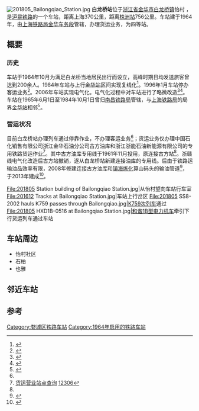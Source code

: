 {{Infobox China railway station
|车站名称 = 白龙桥站
|图片 =201901 Station Building of Bailongqiao Station (1).jpg
|图片介绍 =白龙桥站站房
|其他名称 = 
|车站拼音 = Bai Long Qiao
|英文名称 = Bailongqiao Railway Station
|车站代码 = 32588<ref>{{cite book|title=中华人民共和国铁路车站代码（GB/T 10302-2010）|publisher=中国标准出版社|year=2010|isbn=155066140495|ignore-isbn-error=true|pages=2}}</ref>
|电报码 = BUH
|拼音码 = BLQ
|车站类型 = 货运站
|技术性质 = 
|业务性质 = 
|始建时间 = 1964年
|开通运营 = 
|车站位置 = [[浙江省|浙江省]][[金华市|金华市]][[婺城区|婺城区]][[白龙桥镇|白龙桥镇]]怡村
|坐标 ={{coord|29.068804|N|119.580465|E|format=dms|display=inline,title|type:railwaystation_region:CN}}
|归属 = [[上海铁路局|上海铁路局]][[金华车务段|金华车务段]]
|线路 = [[沪昆铁路|沪昆铁路]]
|车站等级 = 四等站
|使用状态 = 使用中
|股道数目 = 
|正线 = 
|到发线 = 
|专用线= 
|货物线 = 
|月台数目 = 
|侧式站台 = 
|岛式站台 = 
|站台面 = 
|网站 = 
}}
[[File:201805_Bailongqiao_Station.jpg|thumb]]
'''白龙桥站'''位于[[浙江省|浙江省]][[金华市|金华市]][[白龙桥镇|白龙桥镇]]怡村 ，是[[沪昆铁路|沪昆铁路]]的一个车站，距离上海370公里，距离[[株洲站|株洲站]]756公里。车站建于1964年，由[[上海铁路局|上海铁路局]][[金华车务段|金华车务段]]管辖，办理货运业务，为四等站。

==概要==
===历史===
车站于1964年10月为满足白龙桥当地居民出行而设立，高峰时期日均发送旅客曾达到200余人。1984年车站与上行[[金华西站|金华站]]区间实现复线化<ref name="市交">{{cite book|author=江涛等|title=金华市交通志|isbn=9787502743758|year=1997|publisher=地方志办公室}}</ref>{{rp|299; 319}}。1996年1月车站停办客运业务<Ref>{{cite book|author=衢州市地方志编委会|title=衢州市志: 1985-2005|publisher=中国文史出版社|year=2016|isbn=9787503475344}}</ref>{{rp|156}}。2006年车站实现电气化。电气化过程中对车站进行了略微改造<ref>{{cite web|title=杭州年鉴2006版>>交通运输>>铁路|url=http://www.hangzhou.gov.cn/art/2008/1/2/art_806617_142587.html|publisher=杭州市人民政府|date=2018-01-02|access-date=2018-05-15|archive-date=2019-08-14|archive-url=https://web.archive.org/web/20190814195312/http://www.hangzhou.gov.cn/art/2008/1/2/art_806617_142587.html|dead-url=no}}</ref><ref name="yigecun">{{cite web|title=浙江省金华市婺城区白龙桥镇白龙桥村|url=http://www.yigecun.com/cityfild/showcun.aspx?id=E8EE386C9A3BBF24|publisher=一个村|accessdate=2016-12-18|archive-date=2019-08-19|archive-url=https://web.archive.org/web/20190819201140/http://www.yigecun.com/cityfild/showcun.aspx?id=E8EE386C9A3BBF24|dead-url=no}}</ref>。车站在1965年6月1日至1984年10月1日曾归[[南昌铁路局|南昌铁路局]]管辖，与[[上海铁路局|上海铁路局]]的局界[[金华西站|金华站]]相邻<ref>{{cite book |title=《江西省铁路志》 |author=傅金土 |year=1994年12月 |publisher=中共中央党校出版社 |isbn=7-5035-3 |ignore-isbn-error=true}}</ref>{{rp|344-345}}。

===营运状况===
目前白龙桥站办理列车通过停靠作业，不办理客运业务<ref name="yigecun"/>；货运业务仅办理中国石化销售有限公司浙江金华石油分公司古方油库和浙江浙能石油新能源有限公司的专用铁路货运作业<ref>[http://hyfw.12306.cn/hyinfo/action/FwcszsAction_index?type=1 货运营业站点查询] {{Wayback|url=http://hyfw.12306.cn/hyinfo/action/FwcszsAction_index?type=1 |date=20161106075157 }} [[12306|12306]]</ref>。其中古方油库专用线于1961年11月投用，原连接古方站<ref name="市交"/>{{rp|305}}。浙赣线电气化改造后古方站撤销，遂从白龙桥站新建连接油库的专用线。后由于铁路运输油品效率有限，2008年修建连接古方油库和[[镇海炼化|镇海炼化]]算山码头的输油管道<ref>{{cite news|title=国内最大成品油管道向浙中供油|url=http://www.jhnews.com.cn/jhrb/2013-04/10/content_2738090.htm|publisher=金华新闻网|date=2013-04-10|access-date=2019-02-11|archive-url=https://web.archive.org/web/20190212012412/http://www.jhnews.com.cn/jhrb/2013-04/10/content_2738090.htm|archive-date=2019-02-12|dead-url=yes}}</ref>，于2013年建成<ref>{{cite news|title=加油机里长啥样 中石化开放日记者带你去探秘|url=https://zj.zjol.com.cn/news.html?id=389778|publisher=浙江新闻|date=2016-07-08|accessdate=2019-02-11|archive-date=2019-08-20|archive-url=https://web.archive.org/web/20190820043300/https://zj.zjol.com.cn/news.html?id=389778|dead-url=no}}</ref>。
<gallery>
File:201805 Station building of Bailongqiao Station.jpg|从怡村望向车站行车室
File:201612 Tracks at Bailongqiao Station.jpg|车站上行岔区
File:201805 SS8-2002 hauls K759 passes through Bailongqiao.jpg|[[K759/760次列车|K759次列车]]通过
File:201805 HXD1B-0516 at Bailongqiao Station.jpg|[[和谐1B型电力机车|和谐1B型电力机车]]牵引下行货运列车通过车站
</gallery>

==车站周边==
*怡村社区
*石柏
*也雅

== 邻近车站 ==
{{start rail box|[[中国铁路|中国铁路]]}}
{{s-inop|[[金华站|金华站]]|{{站|上海}}方向}}
{{s-line|[[沪昆铁路|沪昆铁路]]<br />{{0}}← 8km 白龙桥站 12km →}}
{{s-inop|[[蒋堂站|蒋堂站]]|{{站|昆明}}方向}}
{{end box}}

==参考==
{{commonscat|Bailongqiao Railway Station}}
{{reflist}}

{{沪昆铁路}}
{{DEFAULTSORT:Bailongqiao Railway Station}}
[[Category:婺城区铁路车站|Category:婺城区铁路车站]]

[[Category:1964年启用的铁路车站|Category:1964年启用的铁路车站]]